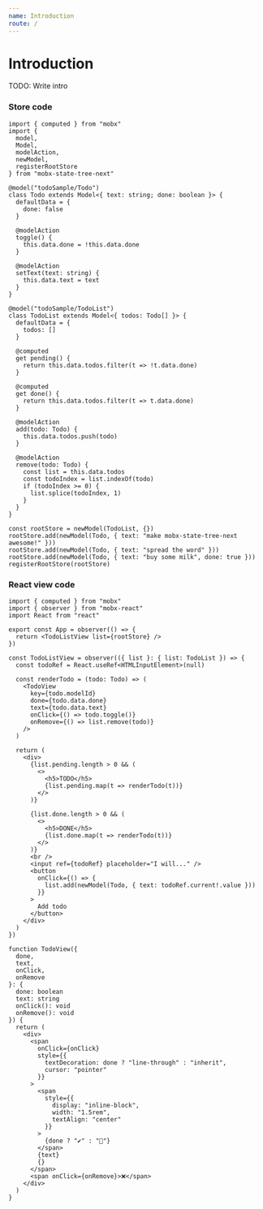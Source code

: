 ```yaml
---
name: Introduction
route: /
---
```



# Introduction

TODO: Write intro

<Playground>
  <App />
</Playground>

### Store code
```tsx
import { computed } from "mobx"
import {
  model,
  Model,
  modelAction,
  newModel,
  registerRootStore
} from "mobx-state-tree-next"

@model("todoSample/Todo")
class Todo extends Model<{ text: string; done: boolean }> {
  defaultData = {
    done: false
  }

  @modelAction
  toggle() {
    this.data.done = !this.data.done
  }

  @modelAction
  setText(text: string) {
    this.data.text = text
  }
}

@model("todoSample/TodoList")
class TodoList extends Model<{ todos: Todo[] }> {
  defaultData = {
    todos: []
  }

  @computed
  get pending() {
    return this.data.todos.filter(t => !t.data.done)
  }

  @computed
  get done() {
    return this.data.todos.filter(t => t.data.done)
  }

  @modelAction
  add(todo: Todo) {
    this.data.todos.push(todo)
  }

  @modelAction
  remove(todo: Todo) {
    const list = this.data.todos
    const todoIndex = list.indexOf(todo)
    if (todoIndex >= 0) {
      list.splice(todoIndex, 1)
    }
  }
}

const rootStore = newModel(TodoList, {})
rootStore.add(newModel(Todo, { text: "make mobx-state-tree-next awesome!" }))
rootStore.add(newModel(Todo, { text: "spread the word" }))
rootStore.add(newModel(Todo, { text: "buy some milk", done: true }))
registerRootStore(rootStore)
```

### React view code
```tsx
import { computed } from "mobx"
import { observer } from "mobx-react"
import React from "react"

export const App = observer(() => {
  return <TodoListView list={rootStore} />
})

const TodoListView = observer(({ list }: { list: TodoList }) => {
  const todoRef = React.useRef<HTMLInputElement>(null)

  const renderTodo = (todo: Todo) => (
    <TodoView
      key={todo.modelId}
      done={todo.data.done}
      text={todo.data.text}
      onClick={() => todo.toggle()}
      onRemove={() => list.remove(todo)}
    />
  )

  return (
    <div>
      {list.pending.length > 0 && (
        <>
          <h5>TODO</h5>
          {list.pending.map(t => renderTodo(t))}
        </>
      )}

      {list.done.length > 0 && (
        <>
          <h5>DONE</h5>
          {list.done.map(t => renderTodo(t))}
        </>
      )}
      <br />
      <input ref={todoRef} placeholder="I will..." />
      <button
        onClick={() => {
          list.add(newModel(Todo, { text: todoRef.current!.value }))
        }}
      >
        Add todo
      </button>
    </div>
  )
})

function TodoView({
  done,
  text,
  onClick,
  onRemove
}: {
  done: boolean
  text: string
  onClick(): void
  onRemove(): void
}) {
  return (
    <div>
      <span
        onClick={onClick}
        style={{
          textDecoration: done ? "line-through" : "inherit",
          cursor: "pointer"
        }}
      >
        <span
          style={{
            display: "inline-block",
            width: "1.5rem",
            textAlign: "center"
          }}
        >
          {done ? "✔️" : "👀"}
        </span>
        {text}
        {}
      </span>
      <span onClick={onRemove}>❌</span>
    </div>
  )
}
```
